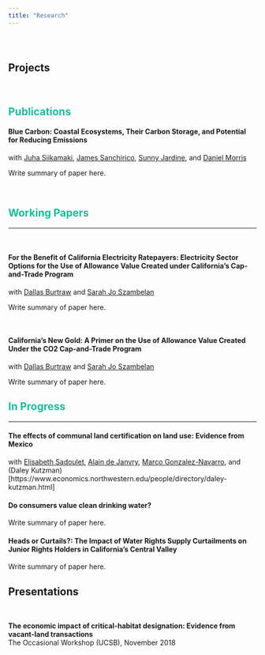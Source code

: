 ```yaml
---
title: "Research"
---
```


<br>

# {.tabset .tabset-fade}

## Projects

<br>

<font color="#18BC9C"><h2>Publications</h2></font>

#### __Blue Carbon: Coastal Ecosystems, Their Carbon Storage, and Potential for Reducing Emissions__

with [Juha Siikamaki](https://www.researchgate.net/profile/Juha_Siikamaeki), [James Sanchirico](http://www.des.ucdavis.edu/faculty/Sanchirico/Index.htm), [Sunny Jardine](https://smea.uw.edu/faculty/sunny-jardine-ph-d/), and [Daniel Morris](https://www.linkedin.com/in/dfmorris/)

Write summary of paper here.

<br>

<font color="#18BC9C"><h2>Working Papers</h2></font>

---

<br>

#### __For the Benefit of California Electricity Ratepayers: Electricity Sector Options for the Use of Allowance Value Created under California's Cap-and-Trade Program__

with [Dallas Burtraw](https://www.rff.org/people/dallas-burtraw/) and [Sarah Jo Szambelan](https://www.spur.org/about/staff/sarah-jo-szambelan)

Write summary of paper here.

<br>

#### __California's New Gold: A Primer on the Use of Allowance Value Created Under the CO2 Cap-and-Trade Program__

with [Dallas Burtraw](https://www.rff.org/people/dallas-burtraw/) and [Sarah Jo Szambelan](https://www.spur.org/about/staff/sarah-jo-szambelan)

Write summary of paper here.

<font color="#18BC9C"><h2>In Progress</h2></font>

---
#### __The effects of communal land certification on land use: Evidence from Mexico__
with [Elisabeth Sadoulet](https://are.berkeley.edu/esadoulet/), [Alain de Janvry](https://are.berkeley.edu/alain/), [Marco Gonzalez-Navarro](https://are.berkeley.edu/users/marco-gonzalez-navarro), and (Daley Kutzman)[https://www.economics.northwestern.edu/people/directory/daley-kutzman.html]


#### __Do consumers value clean drinking water?__

Write summary of paper here.


#### __Heads or Curtails?: The Impact of Water Rights Supply Curtailments on Junior Rights Holders in California's Central Valley__

Write summary of paper here.



## Presentations

<br>

__The economic impact of critical-habitat designation: Evidence from vacant-land transactions__
<br> The Occasional Workshop (UCSB), November 2018
<br><br>


